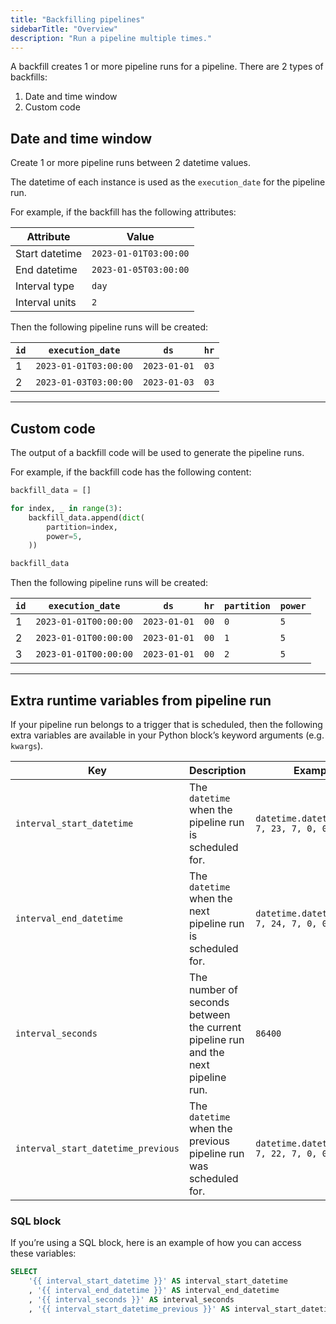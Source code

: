```yaml
---
title: "Backfilling pipelines"
sidebarTitle: "Overview"
description: "Run a pipeline multiple times."
---
```


A backfill creates 1 or more pipeline runs for a pipeline. There are 2 types of backfills:

1. Date and time window
1. Custom code

## Date and time window

Create 1 or more pipeline runs between 2 datetime values.

The datetime of each instance is used as the `execution_date` for the pipeline run.

For example, if the backfill has the following attributes:

| Attribute | Value|
| --- | --- |
| Start datetime | `2023-01-01T03:00:00` |
| End datetime | `2023-01-05T03:00:00` |
| Interval type | `day` |
| Interval units | `2` |

Then the following pipeline runs will be created:

| `id` | `execution_date` | `ds` | `hr` |
| --- | --- | --- | --- |
| 1 | `2023-01-01T03:00:00` | `2023-01-01` | `03` |
| 2 | `2023-01-03T03:00:00` | `2023-01-03` | `03` |

---

## Custom code

The output of a backfill code will be used to generate the pipeline runs.

For example, if the backfill code has the following content:

```python
backfill_data = []

for index, _ in range(3):
    backfill_data.append(dict(
        partition=index,
        power=5,
    ))

backfill_data
```

Then the following pipeline runs will be created:


| `id` | `execution_date` | `ds` | `hr` | `partition` | `power` |
| --- | --- | --- | --- | --- | --- |
| 1 | `2023-01-01T00:00:00` | `2023-01-01` | `00` | `0` | `5` |
| 2 | `2023-01-01T00:00:00` | `2023-01-01` | `00` | `1` | `5` |
| 3 | `2023-01-01T00:00:00` | `2023-01-01` | `00` | `2` | `5` |

---

## Extra runtime variables from pipeline run

If your pipeline run belongs to a trigger that is scheduled, then the following extra
variables are available in your Python block’s keyword arguments (e.g. `kwargs`).

| Key | Description | Example |
| --- | --- | --- |
| `interval_start_datetime` | The `datetime` when the pipeline run is scheduled for. | `datetime.datetime(2023, 7, 23, 7, 0, 0, 0)` |
| `interval_end_datetime` | The `datetime` when the next pipeline run is scheduled for. | `datetime.datetime(2023, 7, 24, 7, 0, 0, 0)` |
| `interval_seconds` | The number of seconds between the current pipeline run and the next pipeline run. | `86400` |
| `interval_start_datetime_previous` | The `datetime` when the previous pipeline run was scheduled for. | `datetime.datetime(2023, 7, 22, 7, 0, 0, 0)` |

### SQL block

If you’re using a SQL block, here is an example of how you can access these variables:

```sql
SELECT
    '{{ interval_start_datetime }}' AS interval_start_datetime
    , '{{ interval_end_datetime }}' AS interval_end_datetime
    , '{{ interval_seconds }}' AS interval_seconds
    , '{{ interval_start_datetime_previous }}' AS interval_start_datetime_previous
```
